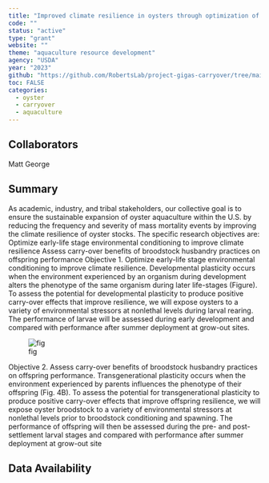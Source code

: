```yaml
---
title: "Improved climate resilience in oysters through optimization of hatchery-based environmental conditioning practices"
code: ""
status: "active"
type: "grant"
website: ""
theme: "aquaculture resource development"
agency: "USDA"
year: "2023"
github: "https://github.com/RobertsLab/project-gigas-carryover/tree/main"
toc: FALSE
categories:
  - oyster
  - carryover
  - aquaculture
---
```


## Collaborators

Matt George

## Summary

As academic, industry, and tribal stakeholders, our collective goal is to ensure the sustainable expansion of oyster aquaculture within the U.S. by reducing the frequency and severity of mass mortality events by improving the climate resilience of oyster stocks. The specific research objectives are: Optimize early-life stage environmental conditioning to improve climate resilience Assess carry-over benefits of broodstock husbandry practices on offspring performance Objective 1. Optimize early-life stage environmental conditioning to improve climate resilience. Developmental plasticity occurs when the environment experienced by an organism during development alters the phenotype of the same organism during later life-stages (Figure). To assess the potential for developmental plasticity to produce positive carry-over effects that improve resilience, we will expose oysters to a variety of environmental stressors at nonlethal levels during larval rearing. The performance of larvae will be assessed during early development and compared with performance after summer deployment at grow-out sites.

![fig](http://gannet.fish.washington.edu/seashell/snaps/Monosnap_USDA_SRGARP_Proposal_2022_-_Google_Docs_2023-09-01_10-42-25.png)

Objective 2. Assess carry-over benefits of broodstock husbandry practices on offspring performance. Transgenerational plasticity occurs when the environment experienced by parents influences the phenotype of their offspring (Fig. 4B). To assess the potential for transgenerational plasticity to produce positive carry-over effects that improve offspring resilience, we will expose oyster broodstock to a variety of environmental stressors at nonlethal levels prior to broodstock conditioning and spawning. The performance of offspring will then be assessed during the pre- and post-settlement larval stages and compared with performance after summer deployment at grow-out site

## Data Availability
